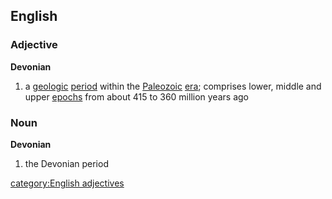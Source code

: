 ==English==
===Adjective===
{{wikipedia}}
'''Devonian'''
#{{geology}} a [[geologic]] [[period]] within the [[Paleozoic]] [[era]]; comprises lower, middle and upper [[epoch]]s from about 415 to 360 million years ago

===Noun===
'''Devonian'''
#{{geology}} the Devonian period
[[category:English adjectives]]